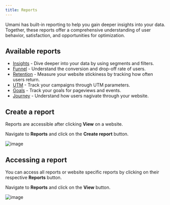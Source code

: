 ```yaml
---
title: Reports
---
```


Umami has built-in reporting to help you gain deeper insights into your data.
Together, these reports offer a comprehensive understanding of user behavior, satisfaction, and opportunities for optimization.

## Available reports

- [Insights](/docs/reports/report-insights) - Dive deeper into your data by using segments and filters.
- [Funnel](/docs/reports/report-funnel) - Understand the conversion and drop-off rate of users.
- [Retention](/docs/reports/report-retention) - Measure your website stickiness by tracking how often users return.
- [UTM](/docs/reports/report-utm) - Track your campaigns through UTM parameters.
- [Goals](/docs/reports/report-goals) - Track your goals for pageviews and events.
- [Journey](/docs/reports/report-journey) - Understand how users nagivate through your website.

## Create a report

Reports are accessible after clicking **View** on a website.

Navigate to **Reports** and click on the **Create report** button.

![image](/images/docs/v2/report-create.png)

## Accessing a report

You can access all reports or website specific reports by clicking on their respective **Reports** button.

Navigate to **Reports** and click on the **View** button.

![image](/images/docs/v2/report-detail.png)
